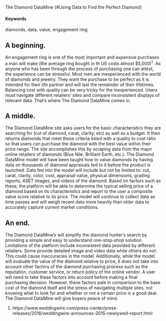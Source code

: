 The Diamond DataMine {#Using Data to Find the Perfect Diamond}

#### Keywords

diamonds, data, value, engagement ring

## A beginning.

An engagement ring is one of the most important and expensive purchases a man will make (the average ring bought in th US costs almost $5,000)<sup>1</sup>. As anyone who has been through the process of purchasing one can attest, the experience can be stressful. Most men are inexperienced with the world of diamonds and jewelry. They want the purchase to be perfect as it is intended for their life partner and will last the remainder of their lifetimes. Balancing cost with quality can be very tricky for the inexperienced. Users must navigate different retailers' sites and compare inconsistent displays of relevant data. That's where The Diamond DataMine comes in. 

## A middle.

The Diamond DataMine site asks users for the basic characteristics they are searching for (cut of diamond, carat, clarity, etc) as well as a budget. It then returns diamonds that meet those criteria listed with a quality to cost ratio so that users can purchase the diamond with the best value within their price range. The site accomplishes this by scraping data from the major online retailers of diamonds (Blue Nile, Brilliant Earth, etc.). The Diamond DataMine model will have been taught how to value diamonds by having data on thousands of diamond appraisals fed to it before the product is launched. Data fed into the model will include but not be limited to: cut, carat, clarity, color, cost, appraisal value, physical dimensions, grading reports, ASET images, and videos of the diamond. Based on factors such as these, the platform will be able to determine the typical selling price of a diamond based on its characteristics and report to the user a composite value score relative to its price. The model will continue to collect data as time passes and will weigh recent data more heavily than older data to accurately capture current market conditions.

## An end.

The Diamond DataMine's will simplify the diamond hunter’s search by providing a simple and easy to understand one-stop-shop solution. Limitations of the platform include inconsistent data provided by different retailers. Some provide detailed image and video data while others do not. This could cause inaccuracies in the model. Additionally, while the model will evaluate the value of the diamond relative to price, it does not take into account other factors of the diamond purchasing process such as the reputation, customer service, or return policy of the online vendor. A user will need to take these factors into account before making a final purchasing decision. However, these factors pale in comparison to the base cost of the diamond itself and the stress of navigating multiple sites, not knowing what to look for and whether or not a certain price is a good deal. The Diamond DataMine will give buyers peace of mind.  

1. https://www.weddingwire.com/press-center/press-releases/2016/weddingwire-announces-2015-newlywed-report.html
